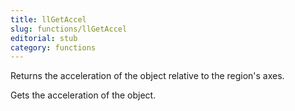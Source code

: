 ```yaml
---
title: llGetAccel
slug: functions/llGetAccel
editorial: stub
category: functions
---
```


<LSLFunction
	name="llGetAccel"
	returnType="vector"
/>

Returns the acceleration of the object relative to the region's axes.

Gets the acceleration of the object.
